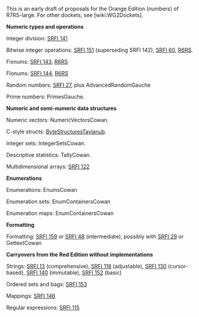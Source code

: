 This is an early draft of proposals for the Orange Edition (numbers) of R7RS-large. For other dockets, see [wiki:WG2Dockets].

'''Numeric types and operations'''

Integer division: [[http://srfi.schemers.org/srfi-141/srfi-141.html|SRFI 141]]

Bitwise integer operations:  [[http://srfi.schemers.org/srfi-151/srfi-151.html|SRFI 151]] (superseding SRFI 142), [[http://srfi.schemers.org/srfi-60/srfi-60.html|SRFI 60]], [[http://www.r6rs.org/final/html/r6rs-lib/r6rs-lib-Z-H-12.html#node_sec_11.4|R6RS]].

Fixnums:  [[http://srfi.schemers.org/srfi-143/srfi-143.html|SRFI 143]], [[http://www.r6rs.org/final/html/r6rs-lib/r6rs-lib-Z-H-12.html#node_sec_11.2|R6RS]]

Flonums:  [[http://srfi.schemers.org/srfi-144/srfi-1443.html|SRFI 144]],
[[http://www.r6rs.org/final/html/r6rs-lib/r6rs-lib-Z-H-12.html#node_sec_11.3|R6RS]]

Random numbers: [[http://srfi.schemers.org/srfi-27/srfi-27.html|SRFI 27]], plus AdvancedRandomGauche

Prime numbers:  PrimesGauche.

'''Numeric and semi-numeric data structures'''

Numeric vectors:  NumericVectorsCowan.

C-style structs:  [[https://github.com/TaylanUB/scheme-bytestructures|ByteStructuresTaylanub]].

Integer sets:  IntegerSetsCowan.

Descriptive statistics:  TallyCowan.

Multidimensional arrays: [[http://srfi.schemers.org/srfi-122/srfi-122.html|SRFI 122]]

'''Enumerations'''

Enumerations:  EnumsCowan

Enumeration sets:  EnumContainersCowan

Enumeration maps:  EnumContainersCowan

'''Formatting'''

Formatting: [[http://srfi.schemers.org/srfi-159/srfi-159.html|SRFI 159]] or [[http://srfi.schemers.org/srfi-48/srfi-48.html|SRFI 48]] (intermediate), possibly with [[http://srfi.schemers.org/srfi-29/srfi-29.html|SRFI 29]] or GettextCowan

'''Carryovers from the Red Edition without implementations'''

Strings: [[http://srfi.schemers.org/srfi-13/srfi-13.html|SRFI 13]] (comprehensive), [[http://srfi.schemers.org/srfi-118/srfi-118.html|SRFI 118]] (adjustable), [[http://srfi.schemers.org/srfi-130/srfi-130.html|SRFI 130]] (cursor-based), [[http://srfi.schemers.org/srfi-140/srfi-140.html|SRFI 140]] (immutable), [[http://srfi.schemers.org/srfi-152/srfi-152.html|SRFI 152]] (basic)

Ordered sets and bags:  [[http://srfi.schemers.org/srfi-153/srfi-153.html|SRFI 153]]

Mappings: [[http://srfi.schemers.org/srfi-146/srfi-146.html|SRFI 146]]

Regular expressions: [[http://srfi.schemers.org/srfi-115/srfi-115.html|SRFI 115]]


